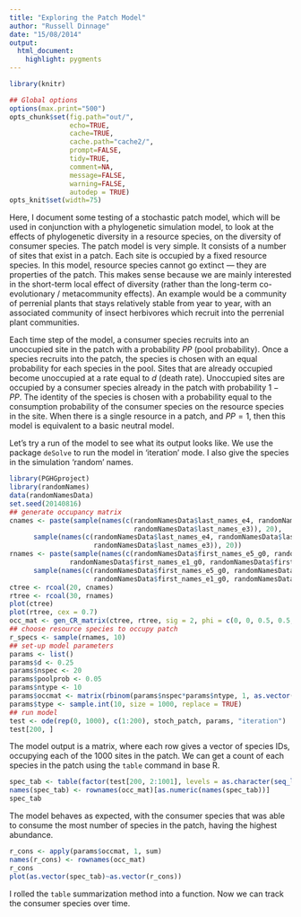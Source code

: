 ```yaml
---
title: "Exploring the Patch Model"
author: "Russell Dinnage"
date: "15/08/2014"
output: 
  html_document:
    highlight: pygments
---
```


```r
library(knitr)

## Global options
options(max.print="500")
opts_chunk$set(fig.path="out/",
               echo=TRUE,
               cache=TRUE,
               cache.path="cache2/",
               prompt=FALSE,
               tidy=TRUE,
               comment=NA,
               message=FALSE,
               warning=FALSE,
               autodep = TRUE)
opts_knit$set(width=75)
```

Here, I document some testing of a stochastic patch model, which will be used in conjunction with a phylogenetic simulation model, to look at the effects of phylogenetic diversity in a resource species, on the diversity of consumer species. The patch model is very simple. It consists of a number of sites that exist in a patch. Each site is occupied by a fixed resource species. In this model, resource species cannot go extinct --- they are properties of the patch. This makes sense because we are mainly interested in the short-term local effect of diversity (rather than the long-term co-evolutionary / metacommunity effects). An example would be a community of perrenial plants that stays relatively stable from year to year, with an associated community of insect herbivores which recruit into the perrenial plant communities.

Each time step of the model, a consumer species recruits into an unoccupied site in the patch with a probability $PP$ (pool probability). Once a species recruits into the patch, the species is chosen with an equal probability for each species in the pool. Sites that are already occupied become unoccupied at a rate equal to $d$ (death rate). Unoccupied sites are occupied by a consumer species already in the patch with probability $1 - PP$. The identity of the species is chosen with a probability equal to the consumption probability of the consumer species on the resource species in the site. When there is a single resource in a patch, and $PP = 1$, then this model is equivalent to a basic neutral model.

Let's try a run of the model to see what its output looks like. We use the package `deSolve` to run the model in 'iteration' mode. I also give the species in the simulation 'random' names.

```r
library(PGHGproject)
library(randomNames)
data(randomNamesData)
set.seed(20140816)
## generate occupancy matrix
cnames <- paste(sample(names(c(randomNamesData$last_names_e4, randomNamesData$last_names_e5, 
                               randomNamesData$last_names_e3)), 20),
      sample(names(c(randomNamesData$last_names_e4, randomNamesData$last_names_e5, 
                     randomNamesData$last_names_e3)), 20))
rnames <- paste(sample(names(c(randomNamesData$first_names_e5_g0, randomNamesData$first_names_e5_g1, 
               randomNamesData$first_names_e1_g0, randomNamesData$first_names_e1_g1)), 30),
      sample(names(c(randomNamesData$first_names_e5_g0, randomNamesData$first_names_e5_g1, 
                     randomNamesData$first_names_e1_g0, randomNamesData$first_names_e1_g1)), 30))
ctree <- rcoal(20, cnames)
rtree <- rcoal(30, rnames)
plot(ctree)
plot(rtree, cex = 0.7)
occ_mat <- gen_CR_matrix(ctree, rtree, sig = 2, phi = c(0, 0, 0.5, 0.5, 0), alpha = logit(0.25))
## choose resource species to occupy patch
r_specs <- sample(rnames, 10)
## set-up model parameters
params <- list()
params$d <- 0.25
params$nspec <- 20
params$poolprob <- 0.05
params$ntype <- 10
params$occmat <- matrix(rbinom(params$nspec*params$ntype, 1, as.vector(occ_mat[, r_specs])), nrow = params$nspec, ncol = params$ntype)
params$type <- sample.int(10, size = 1000, replace = TRUE)
## run model
test <- ode(rep(0, 1000), c(1:200), stoch_patch, params, "iteration")
test[200, ]
```

The model output is a matrix, where each row gives a vector of species IDs, occupying each of the 1000 sites in the patch. We can get a count of each species in the patch using the `table` command in base R.

```r
spec_tab <- table(factor(test[200, 2:1001], levels = as.character(seq_len(20))))
names(spec_tab) <- rownames(occ_mat)[as.numeric(names(spec_tab))]
spec_tab
```

The model behaves as expected, with the consumer species that was able to consume the most number of species in the patch, having the highest abundance.

```r
r_cons <- apply(params$occmat, 1, sum)
names(r_cons) <- rownames(occ_mat)
r_cons
plot(as.vector(spec_tab)~as.vector(r_cons))
```

I rolled the `table` summarization method into a function. Now we can track the consumer species over time.
